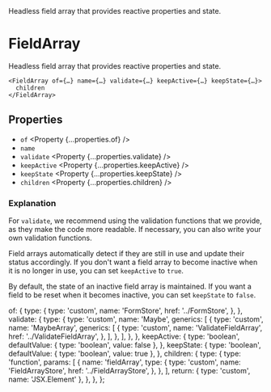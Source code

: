 
<Title>FieldArray</Title>
<Description>
  Headless field array that provides reactive properties and state.
</Description>

# FieldArray

Headless field array that provides reactive properties and state.

```tsx
<FieldArray of={…} name={…} validate={…} keepActive={…} keepState={…}>
  children
</FieldArray>
```

## Properties

- `of` <Property {...properties.of} />
- `name` <Property type="string" />
- `validate` <Property {...properties.validate} />
- `keepActive` <Property {...properties.keepActive} />
- `keepState` <Property {...properties.keepState} />
- `children` <Property {...properties.children} />

### Explanation

For `validate`, we recommend using the validation functions that we provide, as they make the code more readable. If necessary, you can also write your own validation functions.

Field arrays automatically detect if they are still in use and update their status accordingly. If you don't want a field array to become inactive when it is no longer in use, you can set `keepActive` to `true`.

By default, the state of an inactive field array is maintained. If you want a field to be reset when it becomes inactive, you can set `keepState` to `false`.

  of: {
    type: {
      type: 'custom',
      name: 'FormStore',
      href: '../FormStore',
    },
  },
  validate: {
    type: {
      type: 'custom',
      name: 'Maybe',
      generics: [
        {
          type: 'custom',
          name: 'MaybeArray',
          generics: [
            {
              type: 'custom',
              name: 'ValidateFieldArray',
              href: '../ValidateFieldArray',
            },
          ],
        },
      ],
    },
  },
  keepActive: {
    type: 'boolean',
    defaultValue: { type: 'boolean', value: false },
  },
  keepState: {
    type: 'boolean',
    defaultValue: { type: 'boolean', value: true },
  },
  children: {
    type: {
      type: 'function',
      params: [
        {
          name: 'fieldArray',
          type: {
            type: 'custom',
            name: 'FieldArrayStore',
            href: '../FieldArrayStore',
          },
        },
      ],
      return: { type: 'custom', name: 'JSX.Element' },
    },
  },
};

